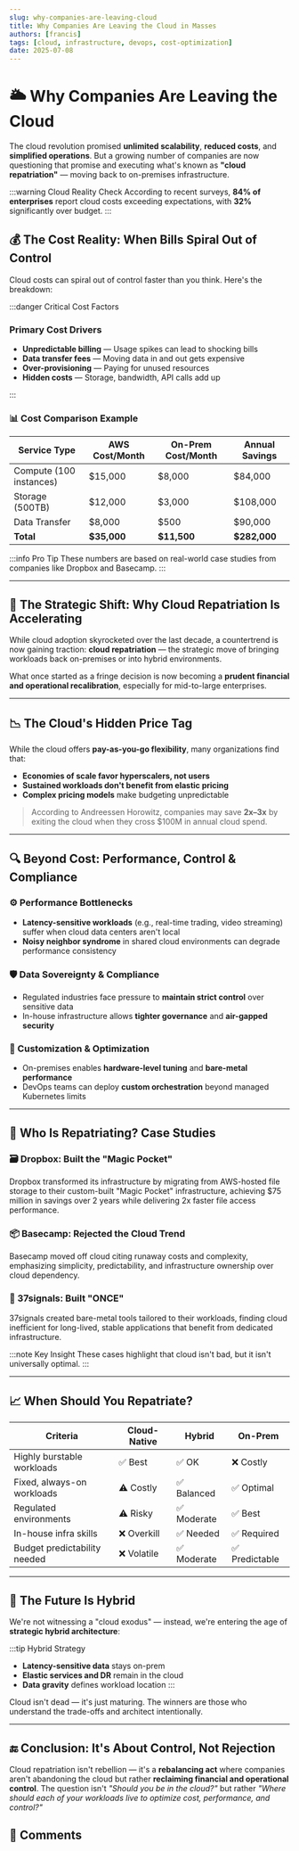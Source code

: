 ```yaml
---
slug: why-companies-are-leaving-cloud
title: Why Companies Are Leaving the Cloud in Masses
authors: [francis]
tags: [cloud, infrastructure, devops, cost-optimization]
date: 2025-07-08
---
```



# 🌥️ Why Companies Are Leaving the Cloud

The cloud revolution promised **unlimited scalability**, **reduced costs**, and **simplified operations**. But a growing number of companies are now questioning that promise and executing what's known as **"cloud repatriation"** — moving back to on-premises infrastructure.

:::warning Cloud Reality Check
According to recent surveys, **84% of enterprises** report cloud costs exceeding expectations, with **32%** significantly over budget.
:::

<!--truncate-->

## 💰 The Cost Reality: When Bills Spiral Out of Control

Cloud costs can spiral out of control faster than you think. Here's the breakdown:

:::danger Critical Cost Factors

### Primary Cost Drivers

- **Unpredictable billing** — Usage spikes can lead to shocking bills
- **Data transfer fees** — Moving data in and out gets expensive
- **Over-provisioning** — Paying for unused resources
- **Hidden costs** — Storage, bandwidth, API calls add up

:::

### 📊 Cost Comparison Example

| Service Type            | AWS Cost/Month | On-Prem Cost/Month | Annual Savings |
| ----------------------- | -------------- | ------------------ | -------------- |
| Compute (100 instances) | $15,000        | $8,000             | $84,000        |
| Storage (500TB)         | $12,000        | $3,000             | $108,000       |
| Data Transfer           | $8,000         | $500               | $90,000        |
| **Total**               | **$35,000**    | **$11,500**        | **$282,000**   |

:::info Pro Tip
These numbers are based on real-world case studies from companies like Dropbox and Basecamp.
:::

---

## 🧠 The Strategic Shift: Why Cloud Repatriation Is Accelerating

While cloud adoption skyrocketed over the last decade, a countertrend is now gaining traction: **cloud repatriation** — the strategic move of bringing workloads back on-premises or into hybrid environments.

What once started as a fringe decision is now becoming a **prudent financial and operational recalibration**, especially for mid-to-large enterprises.

---

## 📉 The Cloud's Hidden Price Tag

While the cloud offers **pay-as-you-go flexibility**, many organizations find that:

- **Economies of scale favor hyperscalers, not users**
- **Sustained workloads don't benefit from elastic pricing**
- **Complex pricing models** make budgeting unpredictable

> According to Andreessen Horowitz, companies may save **2x–3x** by exiting the cloud when they cross $100M in annual cloud spend.

---

## 🔍 Beyond Cost: Performance, Control & Compliance

### ⚙️ Performance Bottlenecks

- **Latency-sensitive workloads** (e.g., real-time trading, video streaming) suffer when cloud data centers aren't local
- **Noisy neighbor syndrome** in shared cloud environments can degrade performance consistency

### 🛡️ Data Sovereignty & Compliance

- Regulated industries face pressure to **maintain strict control** over sensitive data
- In-house infrastructure allows **tighter governance** and **air-gapped security**

### 🔧 Customization & Optimization

- On-premises enables **hardware-level tuning** and **bare-metal performance**
- DevOps teams can deploy **custom orchestration** beyond managed Kubernetes limits

---

## 🏢 Who Is Repatriating? Case Studies

### 🗃️ Dropbox: Built the "Magic Pocket"

Dropbox transformed its infrastructure by migrating from AWS-hosted file storage to their custom-built "Magic Pocket" infrastructure, achieving $75 million in savings over 2 years while delivering 2x faster file access performance.

### 📦 Basecamp: Rejected the Cloud Trend

Basecamp moved off cloud citing runaway costs and complexity, emphasizing simplicity, predictability, and infrastructure ownership over cloud dependency.

### 🧪 37signals: Built "ONCE"

37signals created bare-metal tools tailored to their workloads, finding cloud inefficient for long-lived, stable applications that benefit from dedicated infrastructure.

:::note Key Insight
These cases highlight that cloud isn't bad, but it isn't universally optimal.
:::

---

## 📈 When Should You Repatriate?

| Criteria                     | Cloud-Native | Hybrid      | On-Prem        |
| ---------------------------- | ------------ | ----------- | -------------- |
| Highly burstable workloads   | ✅ Best      | ✅ OK       | ❌ Costly      |
| Fixed, always-on workloads   | ⚠️ Costly    | ✅ Balanced | ✅ Optimal     |
| Regulated environments       | ⚠️ Risky     | ✅ Moderate | ✅ Best        |
| In-house infra skills        | ❌ Overkill  | ✅ Needed   | ✅ Required    |
| Budget predictability needed | ❌ Volatile  | ✅ Moderate | ✅ Predictable |

---

## 🔄 The Future Is Hybrid

We're not witnessing a "cloud exodus" — instead, we're entering the age of **strategic hybrid architecture**:

:::tip Hybrid Strategy

- **Latency-sensitive data** stays on-prem
- **Elastic services and DR** remain in the cloud
- **Data gravity** defines workload location
  :::

Cloud isn't dead — it's just maturing. The winners are those who understand the trade-offs and architect intentionally.

---

## 🔚 Conclusion: It's About Control, Not Rejection

Cloud repatriation isn't rebellion — it's a **rebalancing act** where companies aren't abandoning the cloud but rather **reclaiming financial and operational control**. The question isn't _"Should you be in the cloud?"_ but rather _"Where should each of your workloads live to optimize cost, performance, and control?"_

## 💬 Comments

<GiscusComments />
<Newsletter
  title="🚀 Enjoyed this post?"
  description="Join our community and get weekly updates!"
  buttonText="Join Now"
  theme="secondary"
/>
